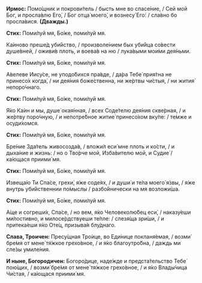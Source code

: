 **Ирмос:** Помо́щник и покрови́тель / бысть мне во спасе́ние, / Сей мой Бог, и просла́влю Его́, / Бог отца́ моего́, и вознесу́ Его́: / сла́вно бо просла́вися. **(Дважды.)**

**Стих:** Поми́луй мя, Бо́же, поми́луй мя.

Ка́иново преше́д уби́йство, / произволе́нием бых уби́йца со́вести душе́вней, / оживи́в плоть, и воева́в на ню / лука́выми мои́ми дея́ньми.

**Стих:** Поми́луй мя, Бо́же, поми́луй мя.

А́велеве Иису́се, не уподо́бихся пра́вде, / да́ра Тебе́ прия́тна не принесо́х когда́, / ни дея́ния боже́ственна, ни же́ртвы чи́стыя, / ни жития́ непоро́чнаго.

**Стих:** Поми́луй мя, Бо́же, поми́луй мя.

Я́ко Ка́ин и мы, душе́ окая́нная, / всех Соде́телю дея́ния скве́рная, / и же́ртву поро́чную, / и непотре́бное житие́ принесо́хом вку́пе: / те́мже и осуди́хомся.

**Стих:** Поми́луй мя, Бо́же, поми́луй мя.

Бре́ние Зда́тель живосозда́в, / вложи́л еси́ мне плоть и ко́сти, / и дыха́ние и жизнь: / но о Тво́рче мой, Изба́вителю мой, и Судие́ / ка́ющася приими́ мя.

**Стих:** Поми́луй мя, Бо́же, поми́луй мя.

Извеща́ю Ти Спа́се, грехи́, я́же соде́ях, / и души́ и те́ла моего́ я́звы, / я́же внутрь уби́йственнии по́мыслы / разбо́йнически на мя возложи́ша.

**Стих:** Поми́луй мя, Бо́же, поми́луй мя.

А́ще и согреши́х, Спа́се, / но вем, я́ко Человеколю́бец еси́, / наказу́еши ми́лостивно, и милосе́рдствуеши те́пле: / слезя́ща зри́ши, / и притека́еши я́ко Оте́ц, призыва́я блу́днаго.

**Слава, Троичен:** Пресу́щная Тро́ице, во Еди́нице покланя́емая, / возми́ бре́мя от мене́ тя́жкое грехо́вное, / и я́ко благоутро́бна, / даждь ми сле́зы умиле́ния.

**И ныне, Богородичен:** Богоро́дице, наде́жде и предста́тельство Тебе́ пою́щих, / возми́ бре́мя от мене́ тя́жкое грехо́вное, / и я́ко Влады́чица Чи́стая, / ка́ющася приими́ мя.
